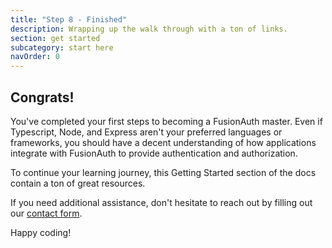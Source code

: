 ```yaml
---
title: "Step 8 - Finished"
description: Wrapping up the walk through with a ton of links.
section: get started
subcategory: start here
navOrder: 0
---
```


## Congrats!

You've completed your first steps to becoming a FusionAuth master. Even if Typescript, Node, and Express aren't your preferred languages or frameworks, you should have a decent understanding of how applications integrate with FusionAuth to provide authentication and authorization.

To continue your learning journey, this Getting Started section of the docs contain a ton of great resources.

If you need additional assistance, don't hesitate to reach out by filling out our [contact form](/contact).

Happy coding!
